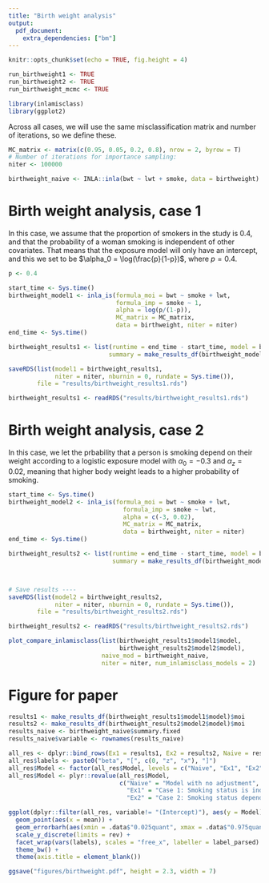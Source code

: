 ```yaml
---
title: "Birth weight analysis"
output: 
  pdf_document:
    extra_dependencies: ["bm"]
---
```


```r
knitr::opts_chunk$set(echo = TRUE, fig.height = 4)
```


```r
run_birthweight1 <- TRUE
run_birthweight2 <- TRUE
run_birthweight_mcmc <- TRUE
```

```r
library(inlamisclass)
library(ggplot2)
```


Across all cases, we will use the same misclassification matrix and number of iterations, so we define these.

```r
MC_matrix <- matrix(c(0.95, 0.05, 0.2, 0.8), nrow = 2, byrow = T)
# Number of iterations for importance sampling:
niter <- 100000
```

```r
birthweight_naive <- INLA::inla(bwt ~ lwt + smoke, data = birthweight)
```


# Birth weight analysis, case 1
In this case, we assume that the proportion of smokers in the study is 0.4, and that the probability of a woman smoking is independent of other covariates. That means that the exposure model will only have an intercept, and this we set to be $\alpha_0 = \log(\frac{p}{1-p})$, where $p = 0.4$. 

```r
p <- 0.4

start_time <- Sys.time()
birthweight_model1 <- inla_is(formula_moi = bwt ~ smoke + lwt,
                              formula_imp = smoke ~ 1,
                              alpha = log(p/(1-p)),
                              MC_matrix = MC_matrix,
                              data = birthweight, niter = niter)
end_time <- Sys.time()

birthweight_results1 <- list(runtime = end_time - start_time, model = birthweight_model1,
                            summary = make_results_df(birthweight_model1, niter = niter))

saveRDS(list(model1 = birthweight_results1,
             niter = niter, nburnin = 0, rundate = Sys.time()),
        file = "results/birthweight_results1.rds")
```

```r
birthweight_results1 <- readRDS("results/birthweight_results1.rds")
```


# Birth weight analysis, case 2

In this case, we let the prbability that a person is smoking depend on their weight according to a logistic exposure model with $\alpha_0 = -0.3$ and $\alpha_z = 0.02$, meaning that higher body weight leads to a higher probability of smoking.

```r
start_time <- Sys.time()
birthweight_model2 <- inla_is(formula_moi = bwt ~ smoke + lwt,
                                formula_imp = smoke ~ lwt,
                                alpha = c(-3, 0.02),
                                MC_matrix = MC_matrix,
                                data = birthweight, niter = niter)
end_time <- Sys.time()

birthweight_results2 <- list(runtime = end_time - start_time, model = birthweight_model2,
                             summary = make_results_df(birthweight_model2, niter = niter))



# Save results ----
saveRDS(list(model2 = birthweight_results2,
             niter = niter, nburnin = 0, rundate = Sys.time()),
        file = "results/birthweight_results2.rds")
```

```r
birthweight_results2 <- readRDS("results/birthweight_results2.rds")
```

```r
plot_compare_inlamisclass(list(birthweight_results1$model1$model,
                               birthweight_results2$model2$model),
                          naive_mod = birthweight_naive, 
                          niter = niter, num_inlamisclass_models = 2)
```

# Figure for paper
```r
results1 <- make_results_df(birthweight_results1$model1$model)$moi
results2 <- make_results_df(birthweight_results2$model2$model)$moi
results_naive <- birthweight_naive$summary.fixed
results_naive$variable <- rownames(results_naive)

all_res <- dplyr::bind_rows(Ex1 = results1, Ex2 = results2, Naive = results_naive, .id = "Model")
all_res$labels <- paste0("beta", "[", c(0, "z", "x"), "]")
all_res$Model <- factor(all_res$Model, levels = c("Naive", "Ex1", "Ex2"))
all_res$Model <- plyr::revalue(all_res$Model, 
                               c("Naive" = "Model with no adjustment", 
                                 "Ex1" = "Case 1: Smoking status is independent", 
                                 "Ex2" = "Case 2: Smoking status depends on weight"))

ggplot(dplyr::filter(all_res, variable!= "(Intercept)"), aes(y = Model)) +
  geom_point(aes(x = mean)) +
  geom_errorbarh(aes(xmin = .data$"0.025quant", xmax = .data$"0.975quant"), height = .2) +
  scale_y_discrete(limits = rev) +
  facet_wrap(vars(labels), scales = "free_x", labeller = label_parsed) +
  theme_bw() +
  theme(axis.title = element_blank())

ggsave("figures/birthweight.pdf", height = 2.3, width = 7)
```




